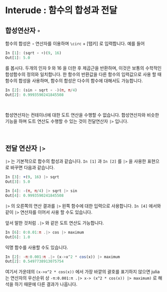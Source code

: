 # Interude : 함수의 합성과 전달 {.unnumbered}

## 합성연산자 `∘`


함수의 합성은 `∘` 연산자를 이용하며 `\circ` + [탭키] 로 입력합니다. 예를 들어

```julia
In [1]: (sqrt ∘ +)(9, 16)
Out[1]: 5.0
```

를 봅시다. 두개의 인자 9 와 16 을 더한 후 제곱근을 반환하며, 이것은 보통의 수학적인 합성함수의 정의와 일치합니다. 한 함수의 반환값을 다른 함수의 입력값으로 사용 할 때 함수의 합성을 사용하며, 함수의 합성은 다수의 함수에 대해서도 가능합니다.

```julia
In [2]: (sin ∘ sqrt ∘ -)(π, π/4)
Out[2]: 0.9993590241845508
```

</br>

합성연산자는 컨테이너에 대한 도트 연산을 수행할 수 없습니다. 합성연산자와 비슷한 기능을 하며 도트 연산도 수행할 수 있는 것이 전달연산자 `|>` 입니다.

</br>

## 전달 연산자 `|>`


`|>` 는 기본적으로 합수의 합성과 같습니다. `In [1]` 과 `In [2]` 를 `|>` 을 사용한 표현으로 바꾸면 다음과 같습니다.

```julia
In [3]: +(9, 16) |> sqrt
Out[3]: 5.0

In [4]: -(π, π/4) |> sqrt |> sin
Out[4]: 0.9993590241845508
```

`|>` 의 오른쪽의 연산 결과를 `|>` 왼쪽 함수에 대한 입력으로 사용합니다. `In [4]` 에서와 같이 `|>` 연산자를 이어서 사용 할 수도 있습니다. 

앞서 말한 것처럼 `.|>` 와 같은 도트 연산도 가능합니다.

```julia
In [6]: 0:0.01:π .|> cos |> maximum
Out[6]: 1.0
```

익명 함수를 사용할 수도 있습니다.

```julia
In [2]: -π:0.001:π .|> (x->x^2 * cos(x)) |> maximum
Out[2]: 0.5497738913075754
```

여기서 가운데의 `(x->x^2 * cos(x))` 에서 가장 바깥의 괄호를 표기하지 않으면 julia 는 연산자의 우선순위 상 `-π:0.001:π .|> x-> (x^2 * cos(x)) |> maximum)` 로 해석을 하기 때문에 다른 결과가 나옵니다.

</br>





